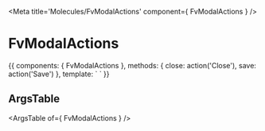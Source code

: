 
<Meta title='Molecules/FvModalActions' component={ FvModalActions } />

# FvModalActions

<Canvas>
<Story name='Common' height='150px'>{{  components: { FvModalActions },
  methods: {
    close: action('Close'),
    save: action('Save')
  },
  template: `<FvModalActions
    @modal:actions:close="close"
    @modal:actions:save="save"
  >
  </FvModalActions>`
}}</Story>
</Canvas>

## ArgsTable

<ArgsTable of={ FvModalActions } />
